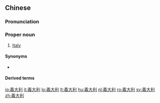 {{also|义大利}}
==Chinese==
{{zh-forms|s=义大利|gloss=-}}

===Pronunciation===
{{zh-pron
|m=Yìdàlì
|c=ji6 daai6 lei6
|cat=pn
}}

===Proper noun===
{{zh-proper noun}}

# {{lb|zh|Taiwan}} [[Italy]]

====Synonyms====
* {{lb|zh|Mainland China}} {{zh-l|意大利}}

====Derived terms====
{{zh-der|義大利粉|義大利麵|義大利麵條|義大利式長麵條}}

{{zh-cat|Countries}}

[[io:義大利]]
[[it:義大利]]
[[lo:義大利]]
[[lt:義大利]]
[[hu:義大利]]
[[nl:義大利]]
[[ro:義大利]]
[[sv:義大利]]
[[zh:義大利]]